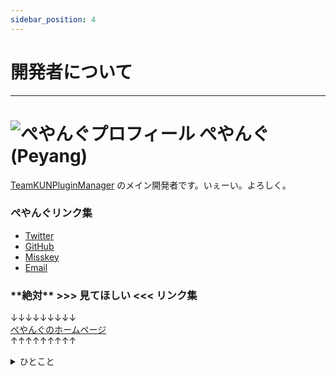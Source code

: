 ```yaml
---
sidebar_position: 4
---
```


# 開発者について

---

<h1>
  <img src={require("/static/img/peyang.png").default} width={"50px"} alt="ぺやんぐプロフィール" /> ぺやんぐ (Peyang)
</h1>

[TeamKUNPluginManager](https://github.com/TeamKUN/TeamKUNPluginManager) のメイン開発者です。いぇーい。よろしく。

### ぺやんぐリンク集

- [Twitter](https://twitter.com/peyang9799)
- [GitHub](https://github.com/PeyaPeyaPeyang)
- [Misskey](https://misskey.io/@pyg)
- [Email](mailto:peyang@peya.tokyo)

### \*\***絶対**\*\* >>> 見てほしい <<< リンク集

↓↓↓↓↓↓↓↓↓  
[ぺやんぐのホームページ](https://www.peya.tokyo)  
↑↑↑↑↑↑↑↑↑

<details>
  <summary>ひとこと</summary>

&emsp;こちらにはぺやんぐでございます。ぺやんぐは 800 時間ほど KPM に時間を溶していらっしゃいますが、
そもそもなぜ KPM を作成するのでしょうか、もうほとんどぺやんぐは覚えておられませんでした。
なにせ、ぺやんぐは 800 時間も溶かしていらっしゃる身でございます。経緯を知らないと流石にまずいと思ったのでしょう。ぺやんぐはしばらく御考えになりました。
やがてぺやんぐはその作成するに至った経緯を思い出すためでしょうか、 KPM のめちゃ昔の仕様書をお読みになられました。
それ曰く、 PluginInstaller に TeamKun リポジトリからのインストール機能が備わったものだそうです。なるほどと、ぺやんぐは納得したご様子でした。  
 &emsp;こちらは 800 時間ほど KPM に時間を溶かし、メンタルが浮いたり沈んだりぷかぷかしていたぺやんぐでございます。何しろ 800 時間も溶かしてしまったものですから、
他のことにやりがいを感じないのでございます。何をしようにもすぐ KPM の仕様、ドキュメント、コードの内容が頭に浮かんでしまうのでございます。
それはそれは、他のことに集中できないものですから、その心細さと云ったらございません。プログラマなら感じたことがあるでしょう、寝る前に布団に入ったとき
あのコードのあの行のバグの直し方、テストケースの最適な組み方、ドキュメントが示す本当の意味、すべてが頭の中で反復してしまうのでございます。
ぺやんぐは 800 時間も KPM に時間を溶かしていらっしゃる身でございます。ぺやんぐの頭の中はすべて KPM のことだけございましょう。
&emsp;それでも、ぺやんぐは KPM の開発を続けることにしたのでしょう。アニメを横目に、ぺやんぐは常に KPM のエディタを開いていらっしゃいます。  
 &emsp;ところがある時の事でございます。ぺやんぐは KPM の開発の報酬について考えていらっしゃるとき、ふとあることを思い出したのでございます。
ぺやんぐは境地に達したでございましょう。

> あれ、私の報酬少なくね？

&emsp;その時の事でございます。ぺやんぐは気づいてしまわれました。ぺやんぐは KPM の保守開発に対する報酬が月に █████ 円であることは知っておりますが、 今までこのことについて
一度も考えたことがなかったのでございます。 ぺやんぐは報酬が少ないことは知っておりますが、今までこのことについて一度も考えたことがなかったのでございます。
ぺやんぐは全てに気づいてしまわれました。ところが、やはり、ぺやんぐは趣味では KPM 以外にやりがいを感じないのでございます。ぺやんぐは深く考えられました。
ぺやんぐの 800 時間は何だったのかと考えられました。  
 &emsp;そこでぺやんぐは思いを行動にしたのでしょう。ぺやんぐは KPM の開発をまた始めたのでございます。 狂ったように、コード、テスト、
ドキュメントや、スキームをずっと書いておられます。ぺやんぐには KPM の事以外見えていないのでございましょう。見ていたはずのアニメが 6 話のエンディングを迎えられました。
ぺやんぐはコードを書きながら思われました。なぜぺやんぐはコードを書いているのかと。

---

&emsp;ぺやんぐには物語の内容がわからぬ。ぺやんぐはアニメは人一倍好きであったことも忘れ、コードを書き続けていた。  
 &emsp;ある時、ぺやんぐは報酬が少ないことをまたも考えている時、横目でアニメを 11 話まで見ていた。
ぺやんぐはアニメを見ていたと思っていたが、実際にはほぼ見ていなかった。
辻褄が合わない。 アニメの内容がぺやんぐ脳内の内容と合わないのだ。これではならぬ、とぺやんぐは数話戻ろうとしたが、戻すことができない。
なぜなら、ぺやんぐは、どこまでまともに見ているのかすらも忘れ、 KPM を書いていたのである。ぺやんぐは境地に達した。  
 &emsp;ぺやんぐは時間も忘れ、アニメに没頭してしまった。ああ、あ、くっそ安い報酬で KPM を保守し、アニメをみながらコードを書いていたぺやんぐよ。
真のプログラマ、ぺやんぐよ。 今ここでコードを書かずにアニメに没頭するとは情無い。愛する KPM は、おまえがコードを書かなかったばかりに、
改修が半年遅れてしまった。おまえは、 KPM 以外にやりがいを感じないのではなかったのか、と自分を叱ってみるのだが全身萎えてしまい、もはや牛歩の歩みにもかなわぬ。
コードを書かなければ、精神も共にやられる。もうどうでもいいだろう。もうアニメを見るのだ。真のプログラマに不似合いな不貞腐れた根性が、
事実陳列罪に値する、どうしようもない事実が、ぺやんぐの心に巣食った。私は、ここまでコードを書いてきたのだ。くっっそ安い報酬でここまで頑張ったのだ。もういいだろう。そろそろやめにしよう。
ああ、できるなら早く KPM をマスタアップして、 v3 をリリースしたい。だが私は、この大事なときに精神も根性も身体も付きたのだ。私は、きっと笑われる。
私の KPM も笑われる。私は KPM を欺いた。途中でやめるのは初めからなにもしないのと一緒だと。  
 &emsp;ふと目に KPM のくっそみたいなインストーラのコードが写った。そっと頭をもたげ、息を呑んでコードを読んだ。どうやらこのコードは 1 メソッド
1200 行を超える超絶技巧クソ―コードらしい。ふうと、長い溜息が出て、そっとブランチを切った。そうだぺやんぐ。いますぐそれを改修するのだ。
今すぐそのコードを 24 のモジュールと 2 万行のコード、 8 層の階層に分割するのだ。おまえはできる。おまえはできる。
先刻の、あの悪魔の囁きのような、どうしようもない事実は、はきっと私に残っている少しの正気だ。悪い夢だ。そんなもの忘れてしまえ。さっさと KPM の開発に戻るのだ。いまはその時だ。
コードをかけ！ ぺやんぐ。 高い報酬を払え！ ███。

---

&emsp;KPM の長いコオドを改修すると山脈であった。コオドが真っ赤になった。ぺやんぐの手が止まった。  
 &emsp;イデア の リペア アイディイイ を実行し、ぺやんぐの イデア を落とした。張り詰めた空気が流れ込んだ。ぺやんぐは 画面いっぱいに乗り出して、叫ぶように  
 「なんで！？こんなん壊れてるよ！！！」  
 &emsp;イデアが再起動したときに踏み込んできたダイアログは、プラグインのアップデエトを告げるものだった。ぺやんぐはそれを無視し、 KPM を開いた。  
 &emsp;あたりはデレクトリの山脈であった。少ない階層もあれば大きい階層もある。特に改修したインストオラは 8 のモジュウルからなる 8 層の階層だった。  
 &emsp;ぺやんぐは、その階層を 1 つずつ砕き、コードを読んでいった。もう二日も前にコオドであるため、ぺやんぐはコオドを読むのに時間を要した。
ずんと佇むそのコオドに圧倒された。結局この目だけが、読む必要のあるコオドを捉えているのだ。はっきり読もうとすれば読むほど、飛び飛びの関数に圧倒されてしまう。  
 &emsp;ふと顔を上げると、いつの間にか日が暮れていた。空腹を感じて台所へ立つ。冷蔵庫から肉を取り出し、フライパンで炒める。皿の上に山盛りにして食べ始めた。
モニタのデスコオドを見ると、ぼんやりとした光が見えた。バックライトでもない、電気の光でもないそれは、ぺやんぐの心の光であった。
なんと、正式に報酬が降りたのである。  
 &emsp;██ 月の中頃であった。  
 &emsp;報酬が送られた画面を見て、ぺやんぐは、額面を見てふと笑みを浮かべた。なんと今回の報酬は █████ 円であった。まさかと思い、もう一度確認した。
ところが今回の報酬は █████ 円であったはずだが、実際には █████ 円と書いてあった。指で数えてみても、やはり █████ 円なのであった。
急いで言ったところ、やはり間違いであった。桁が違う間違いはぺやんぐも肝が冷えるほどに恐ろしかった。  
 &emsp;あんなことがあったのに、アニメを見るのも止めないまま、開発も続けていたままであったので、やはりぺやんぐはおかしいのであろうが、もう辞められないのであった。

---

&emsp;ある日の暮方のことである。ぺやんぐは一人 KPM を書いていた。  
 &emsp;クソデカ KPM をメンテできる者は、このぺやんぐの他に誰もいない。何故かというと、この改修後、 KPM は 24 のモジュールに分かれた。
そして、 KPM のいくつかのモジュールにまたがる致命的なバグが、つづいて発覚した。どうにかしようとして、とりとめもない考えを繰り返していても、
ぺやんぐはギリギリでしか KPM を直せない。そのため KPM のモジュールを理解し、バグを直せるのは、ぺやんぐだけなのである。  
 &emsp;筆者はさっき、「クソデカ KPM をメンテできる者は、このぺやんぐの他に誰もいない」と書いた。しかし、ぺやんぐが本当にこのバグを直せると云う当てはない。
どうにもならない事を、どうにかするためには、とにかく書き進めるしかない。止めてしまえば、コードに埋もれて死ぬばかりである。  
 &emsp;そうして、バグをつなぎつなぎ直していくうちに、ぺやんぐは、この KPM への理解が、ほとんど、わからなくなるほど無くなっていった。  
 &emsp;KPM の後来は、誰も知らない。

</details>
